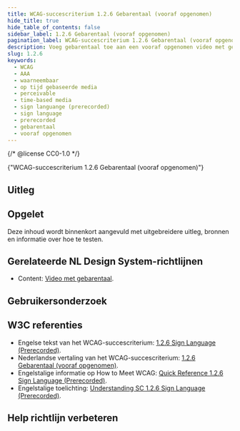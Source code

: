 ```yaml
---
title: WCAG-succescriterium 1.2.6 Gebarentaal (vooraf opgenomen)
hide_title: true
hide_table_of_contents: false
sidebar_label: 1.2.6 Gebarentaal (vooraf opgenomen)
pagination_label: WCAG-succescriterium 1.2.6 Gebarentaal (vooraf opgenomen)
description: Voeg gebarentaal toe aan een vooraf opgenomen video met gesproken woord.
slug: 1.2.6
keywords:
  - WCAG
  - AAA
  - waarneembaar
  - op tijd gebaseerde media
  - perceivable
  - time-based media
  - sign languange (prerecorded)
  - sign language
  - prerecorded
  - gebarentaal
  - vooraf opgenomen
---
```


{/* @license CC0-1.0 */}


<WcagHeadingGroup level={1} conformanceLevel="Niveau AAA">
  {"WCAG-succescriterium 1.2.6 Gebarentaal (vooraf opgenomen)"}
</WcagHeadingGroup>

<SpotlightSection type="info">
  <Markdown omitH1 headinglevel={3}>
    <AAAMessage />
  </Markdown>
</SpotlightSection>

## Uitleg

<Summary />

## Opgelet

Deze inhoud wordt binnenkort aangevuld met uitgebreidere uitleg, bronnen en informatie over hoe te testen.

## Gerelateerde NL Design System-richtlijnen

- Content: [Video met gebarentaal](/richtlijnen/content/video/gebarentaal).

## Gebruikersonderzoek

<CTAGebruikersonderzoek />

## W3C referenties

- Engelse tekst van het WCAG-succescriterium: [<span lang="en">1.2.6 Sign Language (Prerecorded)</span>](https://www.w3.org/TR/WCAG22/#sign-language-prerecorded).
- Nederlandse vertaling van het WCAG-succescriterium: [1.2.6 Gebarentaal (vooraf opgenomen)](https://www.w3.org/Translations/WCAG22-nl/#sign-language-prerecorded).
- Engelstalige informatie op <span lang="en">How to Meet WCAG</span>: [<span lang="en">Quick Reference 1.2.6 Sign Language (Prerecorded)</span>](https://www.w3.org/WAI/WCAG22/quickref/#sign-language-prerecorded).
- Engelstalige toelichting: [<span lang="en">Understanding SC 1.2.6 Sign Language (Prerecorded)</span>](https://www.w3.org/WAI/WCAG22/Understanding/sign-language-prerecorded.html).

<SpotlightSection type="info">
  <Markdown omitH1 headinglevel={3}>
    <Disclaimer />
  </Markdown>
</SpotlightSection>

## Help richtlijn verbeteren

<Markdown omitH1 headinglevel={3}>
  <WCAGFooterInfo />
</Markdown>
